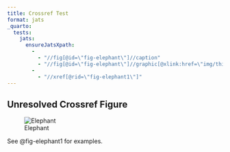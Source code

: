 ```yaml
---
title: Crossref Test
format: jats
_quarto:
  tests:
    jats:
      ensureJatsXpath:
        - 
          - "//fig[@id=\"fig-elephant\"]//caption"
          - "//fig[@id=\"fig-elephant\"]//graphic[@xlink:href=\"img/thinker.jpg\"]"
        - 
          - "//xref[@rid=\"fig-elephant1\"]"
---
```


## Unresolved Crossref Figure

![Elephant](img/thinker.jpg){#fig-elephant}

See @fig-elephant1 for examples. 